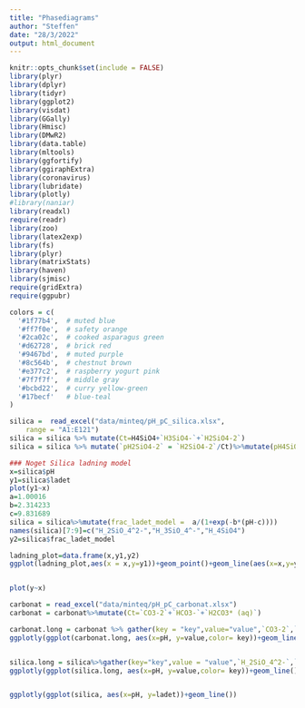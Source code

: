 ```yaml
---
title: "Phasediagrams"
author: "Steffen"
date: "28/3/2022"
output: html_document
---
```


```r
knitr::opts_chunk$set(include = FALSE)
library(plyr)
library(dplyr)
library(tidyr)
library(ggplot2)
library(visdat)
library(GGally)
library(Hmisc)
library(DMwR2)
library(data.table)
library(mltools)
library(ggfortify)
library(ggiraphExtra)
library(coronavirus)
library(lubridate)
library(plotly)
#library(naniar)
library(readxl)
require(readr)
library(zoo)
library(latex2exp)
library(fs)
library(plyr)
library(matrixStats)
library(haven)
library(sjmisc)
require(gridExtra)
require(ggpubr)

colors = c(
  '#1f77b4',  # muted blue
  '#ff7f0e',  # safety orange
  '#2ca02c',  # cooked asparagus green
  '#d62728',  # brick red
  '#9467bd',  # muted purple
  '#8c564b',  # chestnut brown
  '#e377c2',  # raspberry yogurt pink
  '#7f7f7f',  # middle gray
  '#bcbd22',  # curry yellow-green
  '#17becf'   # blue-teal
)
```


```r
silica =  read_excel("data/minteq/pH_pC_silica.xlsx", 
    range = "A1:E121")
silica = silica %>% mutate(Ct=H4SiO4+`H3SiO4-`+`H2SiO4-2`)
silica = silica %>% mutate(`pH2SiO4-2` = `H2SiO4-2`/Ct)%>%mutate(pH4SiO4 = H4SiO4/Ct)%>%mutate(`pH3SiO4-` = `H3SiO4-`/Ct)%>%mutate(ladet=`pH3SiO4-`+`pH2SiO4-2`)

### Noget Silica ladning model
x=silica$pH
y1=silica$ladet
plot(y1~x)
a=1.00016
b=2.314233
c=9.831689
silica = silica%>%mutate(frac_ladet_model =  a/(1+exp(-b*(pH-c))))
names(silica)[7:9]=c("H_2SiO_4^2-","H_3SiO_4^-","H_4SiO4")  
y2=silica$frac_ladet_model

ladning_plot=data.frame(x,y1,y2)
ggplot(ladning_plot,aes(x = x,y=y1))+geom_point()+geom_line(aes(x=x,y=y2))


plot(y~x)

carbonat = read_excel("data/minteq/pH_pC_carbonat.xlsx")
carbonat = carbonat%>%mutate(Ct=`CO3-2`+`HCO3-`+`H2CO3* (aq)`)


```


```r
carbonat.long = carbonat %>% gather(key = "key",value="value",`CO3-2`,`HCO3-`,`H2CO3* (aq)` )
ggplotly(ggplot(carbonat.long, aes(x=pH, y=value,color= key))+geom_line()+ylab("Fraction Present")+scale_x_continuous(breaks = (seq(2,13, by = 1)))+labs(color="Species"))


silica.long = silica%>%gather(key="key",value = "value",`H_2SiO_4^2-`,`H_3SiO_4^-`,`H_4SiO4`)
ggplotly(ggplot(silica.long, aes(x=pH, y=value,color= key))+geom_line()+ylab("Fraction Present")+scale_x_continuous(breaks = (seq(2,14, by = 1)))+labs(color="Species"))


ggplotly(ggplot(silica, aes(x=pH, y=ladet))+geom_line())
```

